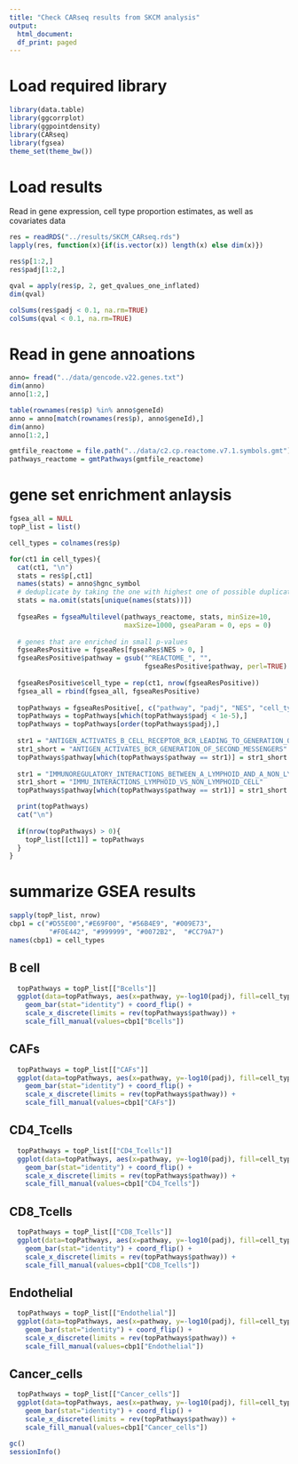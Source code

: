 ```yaml
---
title: "Check CARseq results from SKCM analysis"
output:
  html_document:
  df_print: paged
---
```


# Load required library
```r
library(data.table)
library(ggcorrplot)
library(ggpointdensity)
library(CARseq)
library(fgsea)
theme_set(theme_bw())
```


# Load results 

Read in gene expression, cell type proportion estimates, as well as covariates data

```r
res = readRDS("../results/SKCM_CARseq.rds")
lapply(res, function(x){if(is.vector(x)) length(x) else dim(x)})

res$p[1:2,]
res$padj[1:2,]

qval = apply(res$p, 2, get_qvalues_one_inflated)
dim(qval)

colSums(res$padj < 0.1, na.rm=TRUE)
colSums(qval < 0.1, na.rm=TRUE)
```


# Read in gene annoations

```r
anno= fread("../data/gencode.v22.genes.txt")
dim(anno)
anno[1:2,]

table(rownames(res$p) %in% anno$geneId)
anno = anno[match(rownames(res$p), anno$geneId),]
dim(anno)
anno[1:2,]

gmtfile_reactome = file.path("../data/c2.cp.reactome.v7.1.symbols.gmt")
pathways_reactome = gmtPathways(gmtfile_reactome)
```

# gene set enrichment anlaysis

```r
fgsea_all = NULL
topP_list = list()

cell_types = colnames(res$p)

for(ct1 in cell_types){
  cat(ct1, "\n")
  stats = res$p[,ct1]
  names(stats) = anno$hgnc_symbol
  # deduplicate by taking the one with highest one of possible duplicated gene symbols
  stats = na.omit(stats[unique(names(stats))])
  
  fgseaRes = fgseaMultilevel(pathways_reactome, stats, minSize=10, 
                             maxSize=1000, gseaParam = 0, eps = 0)
  
  # genes that are enriched in small p-values
  fgseaResPositive = fgseaRes[fgseaRes$NES > 0, ]
  fgseaResPositive$pathway = gsub("^REACTOME_", "", 
                                  fgseaResPositive$pathway, perl=TRUE)
  
  fgseaResPositive$cell_type = rep(ct1, nrow(fgseaResPositive))
  fgsea_all = rbind(fgsea_all, fgseaResPositive)
  
  topPathways = fgseaResPositive[, c("pathway", "padj", "NES", "cell_type")]
  topPathways = topPathways[which(topPathways$padj < 1e-5),]
  topPathways = topPathways[order(topPathways$padj),]
  
  str1 = "ANTIGEN_ACTIVATES_B_CELL_RECEPTOR_BCR_LEADING_TO_GENERATION_OF_SECOND_MESSENGERS"
  str1_short = "ANTIGEN_ACTIVATES_BCR_GENERATION_OF_SECOND_MESSENGERS"
  topPathways$pathway[which(topPathways$pathway == str1)] = str1_short
  
  str1 = "IMMUNOREGULATORY_INTERACTIONS_BETWEEN_A_LYMPHOID_AND_A_NON_LYMPHOID_CELL"
  str1_short = "IMMU_INTERACTIONS_LYMPHOID_VS_NON_LYMPHOID_CELL"
  topPathways$pathway[which(topPathways$pathway == str1)] = str1_short

  print(topPathways)
  cat("\n")
  
  if(nrow(topPathways) > 0){
    topP_list[[ct1]] = topPathways
  }
}
```

# summarize GSEA results
```r
sapply(topP_list, nrow)
cbp1 = c("#D55E00","#E69F00", "#56B4E9", "#009E73",
          "#F0E442", "#999999", "#0072B2",  "#CC79A7")
names(cbp1) = cell_types
```

## B cell
```r
  topPathways = topP_list[["Bcells"]]
  ggplot(data=topPathways, aes(x=pathway, y=-log10(padj), fill=cell_type)) + 
    geom_bar(stat="identity") + coord_flip() + 
    scale_x_discrete(limits = rev(topPathways$pathway)) + 
    scale_fill_manual(values=cbp1["Bcells"])
```

## CAFs
```r
  topPathways = topP_list[["CAFs"]]
  ggplot(data=topPathways, aes(x=pathway, y=-log10(padj), fill=cell_type)) + 
    geom_bar(stat="identity") + coord_flip() + 
    scale_x_discrete(limits = rev(topPathways$pathway)) + 
    scale_fill_manual(values=cbp1["CAFs"])
```

## CD4_Tcells
```r
  topPathways = topP_list[["CD4_Tcells"]]
  ggplot(data=topPathways, aes(x=pathway, y=-log10(padj), fill=cell_type)) + 
    geom_bar(stat="identity") + coord_flip() + 
    scale_x_discrete(limits = rev(topPathways$pathway)) + 
    scale_fill_manual(values=cbp1["CD4_Tcells"])
```

## CD8_Tcells
```r
  topPathways = topP_list[["CD8_Tcells"]]
  ggplot(data=topPathways, aes(x=pathway, y=-log10(padj), fill=cell_type)) + 
    geom_bar(stat="identity") + coord_flip() + 
    scale_x_discrete(limits = rev(topPathways$pathway)) + 
    scale_fill_manual(values=cbp1["CD8_Tcells"])
```

## Endothelial
```r
  topPathways = topP_list[["Endothelial"]]
  ggplot(data=topPathways, aes(x=pathway, y=-log10(padj), fill=cell_type)) + 
    geom_bar(stat="identity") + coord_flip() + 
    scale_x_discrete(limits = rev(topPathways$pathway)) + 
    scale_fill_manual(values=cbp1["Endothelial"])
```

## Cancer_cells
```r
  topPathways = topP_list[["Cancer_cells"]]
  ggplot(data=topPathways, aes(x=pathway, y=-log10(padj), fill=cell_type)) + 
    geom_bar(stat="identity") + coord_flip() + 
    scale_x_discrete(limits = rev(topPathways$pathway)) + 
    scale_fill_manual(values=cbp1["Cancer_cells"])
```

```r
gc()
sessionInfo()
```

